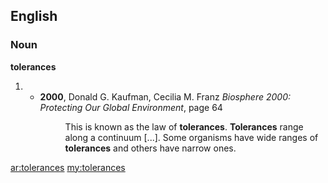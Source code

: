 ==English==

===Noun===
'''tolerances'''

# {{plural of|[[tolerance]]}}
#*'''2000''', Donald G. Kaufman, Cecilia M. Franz ''Biosphere 2000: Protecting Our Global Environment'', page 64
#*:This is known as the law of '''tolerances'''. '''Tolerances''' range along a continuum [...].  Some organisms have wide ranges of '''tolerances''' and others have narrow ones.

[[ar:tolerances]]
[[my:tolerances]]